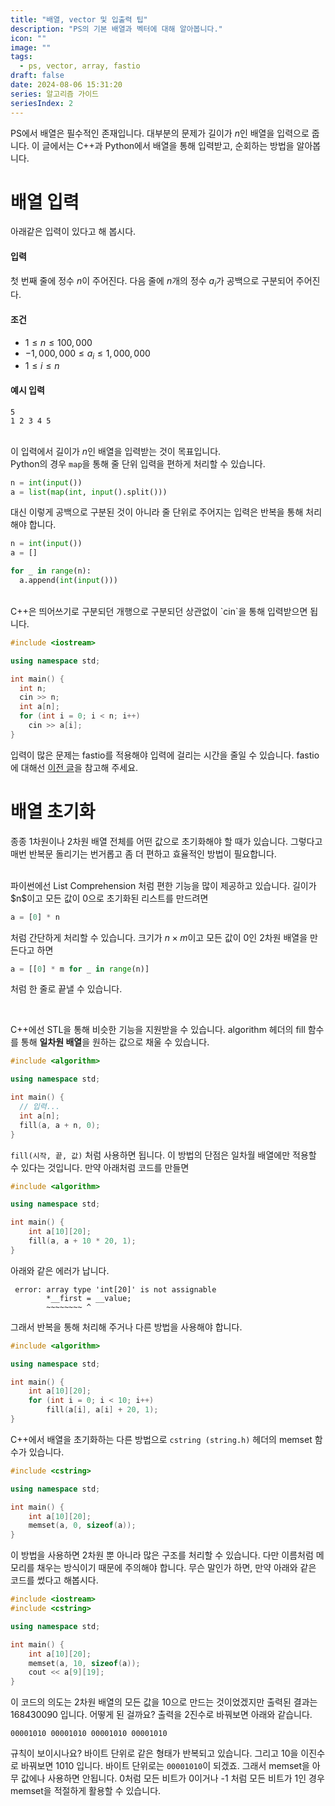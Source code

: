```yaml
---
title: "배열, vector 및 입출력 팁"
description: "PS의 기본 배열과 벡터에 대해 알아봅니다."
icon: ""
image: ""
tags:
  - ps, vector, array, fastio
draft: false
date: 2024-08-06 15:31:20
series: 알고리즘 가이드
seriesIndex: 2
---
```


PS에서 배열은 필수적인 존재입니다. 대부분의 문제가 길이가 $n$인 배열을 입력으로 줍니다.
이 글에서는 C++과 Python에서 배열을 통해 입력받고, 순회하는 방법을 알아봅니다.

# 배열 입력

아래같은 입력이 있다고 해 봅시다.

#### 입력

첫 번째 줄에 정수 $n$이 주어진다. 다음 줄에 $n$개의 정수 $a_i$가 공백으로 구분되어 주어진다.

#### 조건

- $1 \leq n \leq 100,000$
- $-1,000,000 \leq a_i \leq 1,000,000$
- $1 \leq i \leq n$

#### 예시 입력

```text
5
1 2 3 4 5
```

<br />이 입력에서 길이가 $n$인 배열을 입력받는 것이 목표입니다.
<br />
Python의 경우 `map`을 통해 줄 단위 입력을 편하게 처리할 수 있습니다.

```python
n = int(input())
a = list(map(int, input().split()))
```

대신 이렇게 공백으로 구분된 것이 아니라 줄 단위로 주어지는 입력은 반복을 통해 처리해야 합니다.

```python
n = int(input())
a = []

for _ in range(n):
  a.append(int(input()))
```

<br />
C++은 띄어쓰기로 구분되던 개행으로 구분되던 상관없이 `cin`을 통해 입력받으면 됩니다.

```cpp
#include <iostream>

using namespace std;

int main() {
  int n;
  cin >> n;
  int a[n];
  for (int i = 0; i < n; i++)
    cin >> a[i];
}
```

입력이 많은 문제는 fastio를 적용해야 입력에 걸리는 시간을 줄일 수 있습니다.
fastio에 대해선 [이전 글](/post/ps-guide/1.basics)을 참고해 주세요.

# 배열 초기화

종종 1차원이나 2차원 배열 전체를 어떤 값으로 초기화해야 할 때가 있습니다. 그렇다고 매번 반복문 돌리기는 번거롭고
좀 더 편하고 효율적인 방법이 필요합니다.

<br />
파이썬에선 List Comprehension 처럼 편한 기능을 많이 제공하고 있습니다. 길이가 $n$이고
모든 값이 0으로 초기화된 리스트를 만드려면

```python
a = [0] * n
```

처럼 간단하게 처리할 수 있습니다. 크기가 $n \times m$이고 모든 값이 0인 2차원 배열을 만든다고 하면

```python
a = [[0] * m for _ in range(n)]
```

처럼 한 줄로 끝낼 수 있습니다.

<br />

C++에선 STL을 통해 비슷한 기능을 지원받을 수 있습니다.
algorithm 헤더의 fill 함수를 통해 **일차원 배열**을 원하는 값으로 채울 수 있습니다.

```cpp
#include <algorithm>

using namespace std;

int main() {
  // 입력...
  int a[n];
  fill(a, a + n, 0);
}
```

`fill(시작, 끝, 값)` 처럼 사용하면 됩니다.
이 방법의 단점은 일차월 배열에만 적용할 수 있다는 것입니다. 만약 아래처럼 코드를 만들면

```cpp
#include <algorithm>

using namespace std;

int main() {
    int a[10][20];
    fill(a, a + 10 * 20, 1);
}
```

아래와 같은 에러가 납니다.

```text
 error: array type 'int[20]' is not assignable
        *__first = __value;
        ~~~~~~~~ ^
```

그래서 반복을 통해 처리해 주거나 다른 방법을 사용해야 합니다.

```cpp
#include <algorithm>

using namespace std;

int main() {
    int a[10][20];
    for (int i = 0; i < 10; i++)
        fill(a[i], a[i] + 20, 1);
}
```

C++에서 배열을 초기화하는 다른 방법으로 `cstring (string.h)` 헤더의 memset 함수가 있습니다.

```cpp
#include <cstring>

using namespace std;

int main() {
    int a[10][20];
    memset(a, 0, sizeof(a));
}
```

이 방법을 사용하면 2차원 뿐 아니라 많은 구조를 처리할 수 있습니다.
다만 이름처럼 메모리를 채우는 방식이기 때문에 주의해야 합니다.
무슨 말인가 하면, 만약 아래와 같은 코드를 썼다고 해봅시다.

```cpp
#include <iostream>
#include <cstring>

using namespace std;

int main() {
    int a[10][20];
    memset(a, 10, sizeof(a));
    cout << a[9][19];
}
```

이 코드의 의도는 2차원 배열의 모든 값을 10으로 만드는 것이었겠지만 출력된 결과는 168430090 입니다.
어떻게 된 걸까요? 출력을 2진수로 바꿔보면 아래와 같습니다.

```text
00001010 00001010 00001010 00001010
```

규칙이 보이시나요? 바이트 단위로 같은 형태가 반복되고 있습니다. 그리고 10을 이진수로 바꿔보면 1010 입니다.
바이트 단위로는 `00001010`이 되겠죠.
그래서 memset을 아무 값에나 사용하면 안됩니다. 0처럼 모든 비트가 0이거나 -1 처럼 모든 비트가 1인 경우
memset을 적절하게 활용할 수 있습니다.
